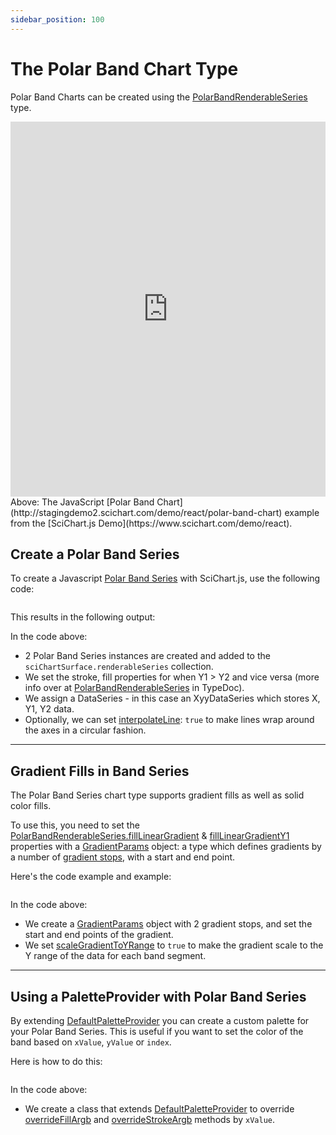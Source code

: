 ```yaml
---
sidebar_position: 100
---
```



# The Polar Band Chart Type

Polar Band Charts can be created using the [PolarBandRenderableSeries](https://www.scichart.com/documentation/js/v4/typedoc/classes/polarbandrenderableseries.html) type.

<iframe src="http://stagingdemo2.scichart.com/demo/iframe/polar-band-chart" width="100%" height="600px" frameborder="0"></iframe>

<div style={{textAlign: "center"}}>
Above: The JavaScript [Polar Band Chart](http://stagingdemo2.scichart.com/demo/react/polar-band-chart) example from the [SciChart.js Demo](https://www.scichart.com/demo/react).
</div>

## Create a Polar Band Series

To create a Javascript [Polar Band Series](https://www.scichart.com/documentation/js/v4/typedoc/classes/polarbandrenderableseries.html) with SciChart.js, use the following code:

```ts showLineNumbers file=./Basic/demo.js start=region_A_start end=region_A_end
```

This results in the following output:

<ChartPreviewWrapper jsContent={simpleBandChart} />

In the code above:

- 2 Polar Band Series instances are created and added to the `sciChartSurface.renderableSeries` collection.
- We set the stroke, fill properties for when Y1 > Y2 and vice versa (more info over at [PolarBandRenderableSeries](https://www.scichart.com/documentation/js/v4/typedoc/classes/polarbandrenderableseries.html) in TypeDoc).
- We assign a DataSeries - in this case an XyyDataSeries which stores X, Y1, Y2 data.
- Optionally, we can set [interpolateLine](https://www.scichart.com/documentation/js/v4/typedoc/classes/polarbandrenderableseries.html#interpolateline): `true` to make lines wrap around the axes in a circular fashion.

---

## Gradient Fills in Band Series

The Polar Band Series chart type supports gradient fills as well as solid color fills.

To use this, you need to set the [PolarBandRenderableSeries.fillLinearGradient](https://www.scichart.com/documentation/js/v4/typedoc/classes/polarbandrenderableseries.html#filllineargradient) & [fillLinearGradientY1](https://www.scichart.com/documentation/js/v4/typedoc/classes/polarbandrenderableseries.html#filllineargradienty1) properties with a [GradientParams](https://www.scichart.com/documentation/js/v4/typedoc/classes/gradientparams.html) object: a type which defines gradients by a number of [gradient stops](https://www.scichart.com/documentation/js/v4/typedoc/classes/gradientparams.html#gradientstops), with a start and end point.

Here's the code example and example:

```ts showLineNumbers file=./GradientFill/demo.js start=region_A_start end=region_A_end
```

<ChartPreviewWrapper jsContent={gradientFillBandChart} />

In the code above:
- We create a [GradientParams](https://www.scichart.com/documentation/js/v4/typedoc/classes/gradientparams.html) object with 2 gradient stops, and set the start and end points of the gradient.
- We set [scaleGradientToYRange](https://www.scichart.com/documentation/js/v4/typedoc/classes/polarbandrenderableseries.html#scalegradienttoyrange) to `true` to make the gradient scale to the Y range of the data for each band segment.

---

## Using a PaletteProvider with Polar Band Series

By extending [DefaultPaletteProvider](https://www.scichart.com/documentation/js/v4/typedoc/classes/defaultpaletteprovider.html) you can create a custom palette for your Polar Band Series. This is useful if you want to set the color of the band based on `xValue`, `yValue` or `index`.

Here is how to do this:

```ts showLineNumbers file=./PaletteProvider/demo.js start=region_A_start end=region_A_end
```

<ChartPreviewWrapper jsContent={PaletteProviderExample} />

In the code above:
- We create a class that extends [DefaultPaletteProvider](https://www.scichart.com/documentation/js/v4/typedoc/classes/defaultpaletteprovider.html) to override [overrideFillArgb](https://www.scichart.com/documentation/js/v4/typedoc/classes/defaultpaletteprovider.html#overridefillargb) and [overrideStrokeArgb](https://www.scichart.com/documentation/js/v4/typedoc/classes/defaultpaletteprovider.html#overridestrokeargb) methods by `xValue`.